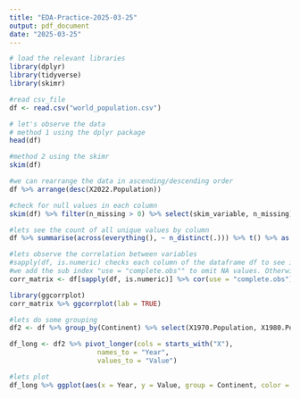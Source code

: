```yaml
---
title: "EDA-Practice-2025-03-25"
output: pdf_document
date: "2025-03-25"
---
```


```r

# load the relevant libraries
library(dplyr)
library(tidyverse)
library(skimr)

#read csv_file
df <- read.csv("world_population.csv")

# let's observe the data
# method 1 using the dplyr package 
head(df)

#method 2 using the skimr 
skim(df)
```

```r
#we can rearrange the data in ascending/descending order
df %>% arrange(desc(X2022.Population))
```

```r
#check for null values in each column
skim(df) %>% filter(n_missing > 0) %>% select(skim_variable, n_missing)
```

```r
#lets see the count of all unique values by column
df %>% summarise(across(everything(), ~ n_distinct(.))) %>% t() %>% as.data.frame()

```

```r
#lets observe the correlation between variables
#sapply(df, is.numeric) checks each column of the dataframe df to see if it is numeric. (base r)
#we add the sub index "use = "complete.obs"" to omit NA values. Otherwise, the correlation will output NA across
corr_matrix <- df[sapply(df, is.numeric)] %>% cor(use = "complete.obs")

library(ggcorrplot)
corr_matrix %>% ggcorrplot(lab = TRUE) 
```

```r
#lets do some grouping
df2 <- df %>% group_by(Continent) %>% select(X1970.Population, X1980.Population, X1990.Population, X2000.Population, X2010.Population, X2015.Population, X2020.Population, X2022.Population) %>% summarise(across(everything(), mean, na.rm = TRUE)) %>% arrange(desc(X2022.Population))

df_long <- df2 %>% pivot_longer(cols = starts_with("X"), 
                      names_to = "Year",
                      values_to = "Value")
```

```r
#lets plot
df_long %>% ggplot(aes(x = Year, y = Value, group = Continent, color = Continent)) + geom_line()
```